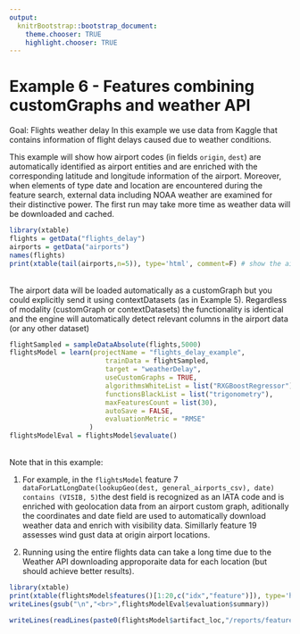 ```yaml
---
output:
  knitrBootstrap::bootstrap_document:
    theme.chooser: TRUE
    highlight.chooser: TRUE
---
```


<!--
%\VignetteEngine{knitr::rmarkdown}
%\VignetteIndexEntry{Example 6}
%\VignetteDepends{xtable}
-->

# Example 6 - Features combining customGraphs and weather API #
Goal: Flights weather delay
In this example we use data from Kaggle that contains information of flight delays caused due to weather conditions.

This example will show how airport codes (in fields `origin`, `dest`) are automatically identified as airport entities and are enriched with the corresponding latitude and longitude information of the airport.
Moreover, when elements of type date and location are encountered during the feature search, external data including NOAA weather are examined for their distinctive power.
The first run may take more time as weather data will be downloaded and cached. 
<br>
```r
library(xtable)
flights = getData("flights_delay")
airports = getData("airports")
names(flights)
print(xtable(tail(airports,n=5)), type='html', comment=F) # show the airport database
```
<br>
The airport data will be loaded automatically as a customGraph but you could explicitly send it using contextDatasets (as in Example 5). Regardless of modality (customGraph or contextDatasets) the functionality is identical and the engine will automatically detect relevant columns in the airport data (or any other dataset)
<br>

```r
flightSampled = sampleDataAbsolute(flights,5000)
flightsModel = learn(projectName = "flights_delay_example",
                        trainData = flightSampled,
                        target = "weatherDelay",
                        useCustomGraphs = TRUE, 
                        algorithmsWhiteList = list("RXGBoostRegressor"),
                        functionsBlackList = list("trigonometry"),
                        maxFeaturesCount = list(30),
                        autoSave = FALSE,
                        evaluationMetric = "RMSE"
                    )
flightsModelEval = flightsModel$evaluate()
```
<br>
Note that in this example:

1. For example, in the `flightsModel` feature 7 `dataForLatLongDate(lookupGeo(dest, general_airports_csv), date) contains (VISIB, 5)`the dest field is recognized as an IATA code and is enriched with geolocation data from an airport custom graph, aditionally the coordinates and date field are used to automatically download weather data and enrich with visibility data. Simillarly feature 19 assesses wind gust data at origin airport locations.

2. Running using the entire flights data can take a long time due to the Weather API downloading approporaite data for each location (but should achieve better results).
<br>

```r
library(xtable)
print(xtable(flightsModel$features()[1:20,c("idx","feature")]), type='html', comment=F) 
writeLines(gsub("\n","<br>",flightsModelEval$evaluation$summary))
```

```r
writeLines(readLines(paste0(flightsModel$artifact_loc,"/reports/features/features_trace.txt"),n=9))
```

